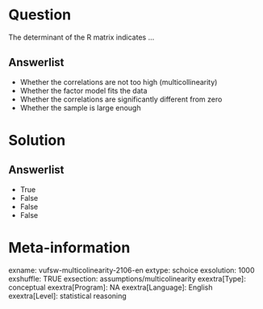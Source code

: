 Question
========
The determinant of the R matrix indicates ...

Answerlist
----------
* Whether the correlations are not too high (multicollinearity)
* Whether the factor model fits the data
* Whether the correlations are significantly different from zero
* Whether the sample is large enough

Solution
========

Answerlist
----------
* True
* False
* False
* False

Meta-information
================
exname: vufsw-multicolinearity-2106-en
extype: schoice
exsolution: 1000
exshuffle: TRUE
exsection: assumptions/multicolinearity
exextra[Type]: conceptual
exextra[Program]: NA
exextra[Language]: English
exextra[Level]: statistical reasoning

